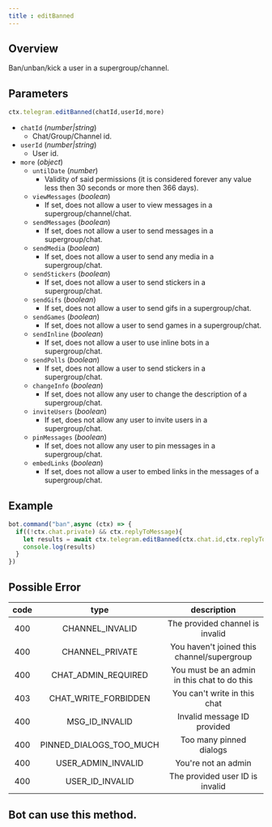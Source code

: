 ```yaml
---
title : editBanned
---
```

## Overview
Ban/unban/kick a user in a supergroup/channel.
## Parameters
```ts 
ctx.telegram.editBanned(chatId,userId,more)
```
- `chatId` (_number|string_)
    - Chat/Group/Channel id.
- `userId` (_number|string_)
    - User id.
- `more` (_object_)
    - `untilDate` (_number_)
      - Validity of said permissions (it is considered forever any value less then 30 seconds or more then 366 days).
    - `viewMessages` (_boolean_)
      - If set, does not allow a user to view messages in a supergroup/channel/chat.
    - `sendMessages` (_boolean_)
      - If set, does not allow a user to send messages in a supergroup/chat.
    - `sendMedia` (_boolean_)
      - If set, does not allow a user to send any media in a supergroup/chat.
    - `sendStickers` (_boolean_)
      - If set, does not allow a user to send stickers in a supergroup/chat.
    - `sendGifs` (_boolean_)
      - If set, does not allow a user to send gifs in a supergroup/chat.
    - `sendGames` (_boolean_)
      - If set, does not allow a user to send games in a supergroup/chat.
    - `sendInline` (_boolean_)
      - If set, does not allow a user to use inline bots in a supergroup/chat.
    - `sendPolls` (_boolean_)
      - If set, does not allow a user to send stickers in a supergroup/chat.
    - `changeInfo` (_boolean_)
      - If set, does not allow any user to change the description of a supergroup/chat.
    - `inviteUsers` (_boolean_)
      - If set, does not allow any user to invite users in a supergroup/chat.
    - `pinMessages` (_boolean_)
      - If set, does not allow any user to pin messages in a supergroup/chat.
    - `embedLinks` (_boolean_)
      - If set, does not allow a user to embed links in the messages of a supergroup/chat.
## Example
```ts highlight=3
bot.command("ban",async (ctx) => {
  if((!ctx.chat.private) && ctx.replyToMessage){
    let results = await ctx.telegram.editBanned(ctx.chat.id,ctx.replyToMessage.from.id) 
    console.log(results)
  }
})
```
## Possible Error

| code |           type            |                 description                  |
|:----:|:-------------------------:|:--------------------------------------------:|
| 400  |      CHANNEL_INVALID      |       The provided channel is invalid        |
| 400  |      CHANNEL_PRIVATE      |  You haven't joined this channel/supergroup  |
| 400  |   CHAT_ADMIN_REQUIRED   | You must be an admin in this chat to do this |
| 403  |  CHAT_WRITE_FORBIDDEN   |         You can't write in this chat         |
| 400  |     MSG_ID_INVALID      |         Invalid message ID provided          |
| 400  | PINNED_DIALOGS_TOO_MUCH |           Too many pinned dialogs            |
| 400  |   USER_ADMIN_INVALID    |             You're not an admin              |
| 400  |     USER_ID_INVALID     |       The provided user ID is invalid        |

## Bot can use this method.